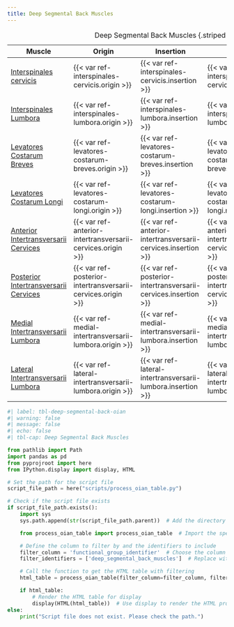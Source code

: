 ```yaml
---
title: Deep Segmental Back Muscles
---
```



| Muscle  | Origin | Insertion | Nerve | Action |
|------|--------|-------|----------|--------|
| [Interspinales cervicis]({{< var ref-interspinales-cervicis.path >}}) | {{< var ref-interspinales-cervicis.origin >}} | {{< var ref-interspinales-cervicis.insertion >}} | {{< var ref-interspinales-cervicis.nerve >}} | {{< var ref-interspinales-cervicis.action >}} |
| [Interspinales Lumbora]({{< var ref-interspinales-lumbora.path >}}) | {{< var ref-interspinales-lumbora.origin >}} | {{< var ref-interspinales-lumbora.insertion >}} | {{< var ref-interspinales-lumbora.nerve >}} | {{< var ref-interspinales-lumbora.action >}} |
| [Levatores Costarum Breves]({{< var ref-levatores-costarum-breves.path >}}) | {{< var ref-levatores-costarum-breves.origin >}} | {{< var ref-levatores-costarum-breves.insertion >}} | {{< var ref-levatores-costarum-breves.nerve >}} | {{< var ref-levatores-costarum-breves.action >}} |
| [Levatores Costarum Longi]({{< var ref-levatores-costarum-longi.path >}}) | {{< var ref-levatores-costarum-longi.origin >}} | {{< var ref-levatores-costarum-longi.insertion >}} | {{< var ref-levatores-costarum-longi.nerve >}} | {{< var ref-levatores-costarum-longi.action >}} |
| [Anterior Intertransversarii Cervices]({{< var ref-anterior-intertransversarii-cervices.path >}}) | {{< var ref-anterior-intertransversarii-cervices.origin >}} | {{< var ref-anterior-intertransversarii-cervices.insertion >}} | {{< var ref-anterior-intertransversarii-cervices.nerve >}} | {{< var ref-anterior-intertransversarii-cervices.action >}} |
| [Posterior Intertransversarii Cervices]({{< var ref-posterior-intertransversarii-cervices.path >}}) | {{< var ref-posterior-intertransversarii-cervices.origin >}} | {{< var ref-posterior-intertransversarii-cervices.insertion >}} | {{< var ref-posterior-intertransversarii-cervices.nerve >}} | {{< var ref-posterior-intertransversarii-cervices.action >}} |
| [Medial Intertransversarii Lumbora]({{< var ref-medial-intertransversarii-lumbora.path >}}) | {{< var ref-medial-intertransversarii-lumbora.origin >}} | {{< var ref-medial-intertransversarii-lumbora.insertion >}} | {{< var ref-medial-intertransversarii-lumbora.nerve >}} | {{< var ref-medial-intertransversarii-lumbora.action >}} |
| [Lateral Intertransversarii Lumbora]({{< var ref-lateral-intertransversarii-lumbora.path >}}) | {{< var ref-lateral-intertransversarii-lumbora.origin >}} | {{< var ref-lateral-intertransversarii-lumbora.insertion >}} | {{< var ref-lateral-intertransversarii-lumbora.nerve >}} | {{< var ref-lateral-intertransversarii-lumbora.action >}} |
: Deep Segmental Back Muscles {.striped .hover}


```python
#| label: tbl-deep-segmental-back-oian
#| warning: false
#| message: false
#| echo: false
#| tbl-cap: Deep Segmental Back Muscles

from pathlib import Path
import pandas as pd
from pyprojroot import here
from IPython.display import display, HTML

# Set the path for the script file
script_file_path = here("scripts/process_oian_table.py")

# Check if the script file exists
if script_file_path.exists():
    import sys
    sys.path.append(str(script_file_path.parent))  # Add the directory of the script to the system path

    from process_oian_table import process_oian_table  # Import the specific function

    # Define the column to filter by and the identifiers to include
    filter_column = 'functional_group_identifier'  # Choose the column you want to filter by
    filter_identifiers = ['deep_segmental_back_muscles']  # Replace with actual identifiers you want to include

    # Call the function to get the HTML table with filtering
    html_table = process_oian_table(filter_column=filter_column, filter_identifiers=filter_identifiers)

    if html_table:
        # Render the HTML table for display
        display(HTML(html_table))  # Use display to render the HTML properly
else:
    print("Script file does not exist. Please check the path.")

```